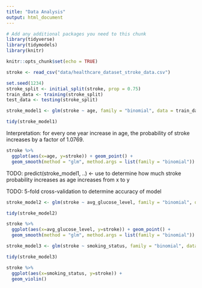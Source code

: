 ```yaml
---
title: "Data Analysis"
output: html_document
---
```

```r
# Add any additional packages you need to this chunk
library(tidyverse)
library(tidymodels)
library(knitr)
```

```r
knitr::opts_chunk$set(echo = TRUE)
```

```r
stroke <- read_csv("data/healthcare_dataset_stroke_data.csv")
```



```r
set.seed(1234)
stroke_split <- initial_split(stroke, prop = 0.75)
train_data <- training(stroke_split) 
test_data <- testing(stroke_split)
```

```r
stroke_model1 <- glm(stroke ~ age, family = "binomial", data = train_data)
```

```r
tidy(stroke_model1)
```
Interpretation: for every one year increase in age, the probability of stroke increases by a factor of 1.0769.

```r
stroke %>%
  ggplot(aes(x=age, y=stroke)) + geom_point() + 
  geom_smooth(method = "glm", method.args = list(family = "binomial"))
```

TODO: predict(stroke_model1, ..) <- use to determine how much stroke probability increases as age increases from x to y

TODO: 5-fold cross-validation to determine accuracy of model

```r
stroke_model2 <- glm(stroke ~ avg_glucose_level, family = "binomial", data = train_data)
```
```r
tidy(stroke_model2) 

```

```r
stroke %>%
  ggplot(aes(x=avg_glucose_level, y=stroke)) + geom_point() + 
  geom_smooth(method = "glm", method.args = list(family = "binomial"))
```
```r

stroke_model3 <- glm(stroke ~ smoking_status, family = "binomial", data = train_data)
```
```r
tidy(stroke_model3) 

```

```r
stroke %>%
  ggplot(aes(x=smoking_status, y=stroke)) + 
  geom_violin()
```